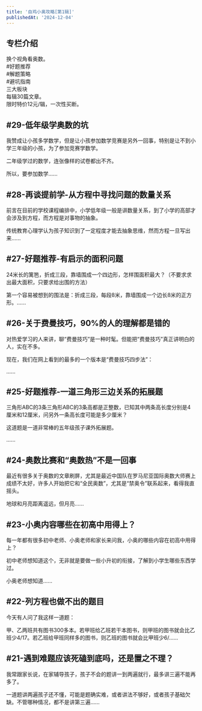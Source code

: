 ```yaml
---
title: '自鸡小奥攻略[第1辑]'
publishedAt: '2024-12-04'
---
```


## 专栏介绍

换个视角看奥数。  
#好题推荐  
#解题策略  
#避坑指南  
三大板块  
每辑30篇文章。  
限时特价12元/辑，一次性买断。

## #29-低年级学奥数的坑
我赞成让小孩多学数学，但是让小孩参加数学竞赛是另外一回事，特别是让不到小学三年级的小孩，为了参加竞赛学数学。

二年级学过的数学，连张像样的试卷都出不齐。

所以，要参加数学......

## #28-再谈提前学-从方程中寻找问题的数量关系
前言在目前的学校课程编排中，小学低年级一般是讲数量关系，到了小学的高部才会涉及到方程，而方程是对事物的抽象。

传统教育心理学认为孩子知识到了一定程度才能去抽象思维，然而方程一旦写出来......

## #27-好题推荐-有启示的面积问题
24米长的篱笆，折成三段，靠墙围成一个四边形，怎样围面积最大？（不要求求出最大面积，只要求给出围的方法）

第一个容易被想到的围法是：折成三段，每段8米，靠墙围成一个边长8米的正方形。......

## #26-关于费曼技巧，90%的人的理解都是错的
对热爱学习的人来讲，聊“费曼技巧”是一种时髦。但能把“费曼技巧”真正讲明白的人，实在不多。 

现在，我们在网上看到的最多的一个版本是“费曼技巧四步法”： 

......

## #25-好题推荐-一道三角形三边关系的拓展题
三角形ABC的3条三角形ABC的3条高都是正整数，已知其中两条高长度分别是4厘米和12厘米，问另外一条高长度可能是多少厘米？

这道题是一道非常棒的五年级孩子课外拓展题。

......

## #24-奥数比赛和“奥数热”不是一回事
最近有很多关于奥数的文章刷屏，尤其是最近中国队在罗马尼亚国际奥数大师赛上成绩不太好，许多人开始把它和“全民奥数”，尤其是“禁奥令”联系起来，看得我直摇头。

地球和月亮距离遥远，但月亮......

## #23-小奥内容哪些在初高中用得上？
每一年都有很多初中老师、小奥老师和家长来问我，小奥的哪些内容在初高中用得上？

初中老师想知道这个，无非就是要做一些小升初的衔接，了解到小学生哪些东西学过。

小奥老师想知道......

## #22-列方程也做不出的题目
今天有人问了我这样一道题： 

甲、乙两班共有图书300多本。若甲班给乙班若干本图书，则甲班的图书就会比乙班少4/17。若乙班给甲班同样多的图书，则乙班的图书就会比甲班少6/......

## #21-遇到难题应该死磕到底吗，还是置之不理？
我常跟家长说，在家辅导孩子，孩子不会的题讲一到两遍就行，最多讲三遍不能再多了。

一道题讲两遍孩子还不懂，可能是题确实难，或者讲法不够好，或者孩子基础欠缺。不管哪种情况，都不是讲第三遍......

